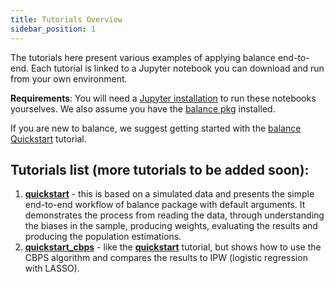 ```yaml
---
title: Tutorials Overview
sidebar_position: 1
---
```


The tutorials here present various examples of applying balance end-to-end. Each tutorial is linked to a Jupyter notebook you can download and run from your own environment.

**Requirements**: You will need a [Jupyter installation](https://jupyter.org/) to run these notebooks yourselves. We also assume you have the [balance pkg](/docs/docs/overview) installed.

If you are new to balance, we suggest getting started with the [balance Quickstart](./quickstart) tutorial.

## Tutorials list (more tutorials to be added soon):
1. [**quickstart**](./quickstart) - this is based on a simulated data and presents the simple end-to-end workflow of balance package with default arguments. It demonstrates the process from reading the data, through understanding the biases in the sample, producing weights, evaluating the results and producing the population estimations.
2. [**quickstart_cbps**](./quickstart_cbps) - like the [**quickstart**](./quickstart) tutorial, but shows how to use the CBPS algorithm and compares the results to IPW (logistic regression with LASSO).
